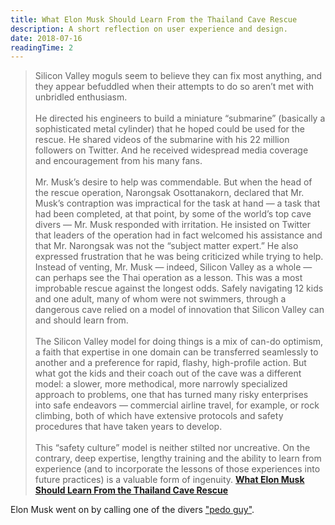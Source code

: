 ```yaml
---
title: What Elon Musk Should Learn From the Thailand Cave Rescue
description: A short reflection on user experience and design.
date: 2018-07-16
readingTime: 2
---
```


>Silicon Valley moguls seem to believe they can fix most anything, and they appear befuddled when their attempts to do so aren’t met with unbridled enthusiasm.<br /><br />He directed his engineers to build a miniature “submarine” (basically a sophisticated metal cylinder) that he hoped could be used for the rescue. He shared videos of the submarine with his 22 million followers on Twitter. And he received widespread media coverage and encouragement from his many fans.<br /><br />
Mr. Musk’s desire to help was commendable. But when the head of the rescue operation, Narongsak Osottanakorn, declared that Mr. Musk’s contraption was impractical for the task at hand — a task that had been completed, at that point, by some of the world’s top cave divers — Mr. Musk responded with irritation. He insisted on Twitter that leaders of the operation had in fact welcomed his assistance and that Mr. Narongsak was not the “subject matter expert.” He also expressed frustration that he was being criticized while trying to help.
Instead of venting, Mr. Musk — indeed, Silicon Valley as a whole — can perhaps see the Thai operation as a lesson. This was a most improbable rescue against the longest odds. Safely navigating 12 kids and one adult, many of whom were not swimmers, through a dangerous cave relied on a model of innovation that Silicon Valley can and should learn from.<br /><br />
The Silicon Valley model for doing things is a mix of can-do optimism, a faith that expertise in one domain can be transferred seamlessly to another and a preference for rapid, flashy, high-profile action. But what got the kids and their coach out of the cave was a different model: a slower, more methodical, more narrowly specialized approach to problems, one that has turned many risky enterprises into safe endeavors — commercial airline travel, for example, or rock climbing, both of which have extensive protocols and safety procedures that have taken years to develop.<br /><br />
This “safety culture” model is neither stilted nor uncreative. On the contrary, deep expertise, lengthy training and the ability to learn from experience (and to incorporate the lessons of those experiences into future practices) is a valuable form of ingenuity.
**[What Elon Musk Should Learn From the Thailand Cave Rescue](https://www.nytimes.com/2018/07/14/opinion/sunday/elon-musk-thailand-hubris.html)**

Elon Musk went on by calling one of the divers ["pedo guy"](https://twitter.com/RMac18/status/1018504448396546048).